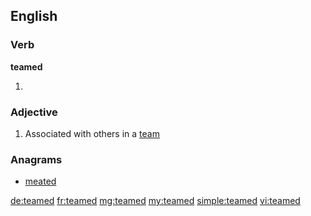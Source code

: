 ==English==

===Verb===
'''teamed'''

# {{past of|team}}

===Adjective===
{{en-adj|-}}

# Associated with others in a [[team]]

===Anagrams===
* [[meated#English|meated]]

[[de:teamed]]
[[fr:teamed]]
[[mg:teamed]]
[[my:teamed]]
[[simple:teamed]]
[[vi:teamed]]